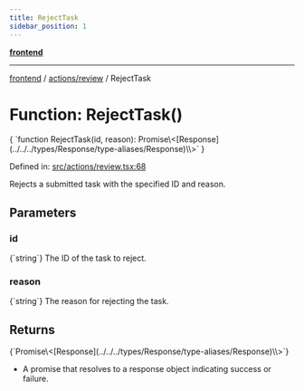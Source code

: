 ```yaml
---
title: RejectTask
sidebar_position: 1
---
```



[**frontend**](../../..)

***

[frontend](../../..) / [actions/review](..) / RejectTask

# Function: RejectTask()

<CodeBlock language="ts">
{ `function RejectTask(id, reason): Promise\<[Response](../../../types/Response/type-aliases/Response)\<void\>\>` }
</CodeBlock>

Defined in: [src/actions/review.tsx:68](https://github.com/svsticky/CommitteeClash/blob/42e3ab31b18c9cdd65955be0ecd3ca0a2cb493b5/frontend/src/actions/review.tsx#L68)

Rejects a submitted task with the specified ID and reason.

## Parameters

### id
<CodeBlock language="ts">
{`string`}
</CodeBlock>
The ID of the task to reject.

### reason
<CodeBlock language="ts">
{`string`}
</CodeBlock>
The reason for rejecting the task.

## Returns
<CodeBlock language="ts">
{`Promise\<[Response](../../../types/Response/type-aliases/Response)\<void\>\>`}
</CodeBlock>

- A promise that resolves to a response object indicating success or failure.
